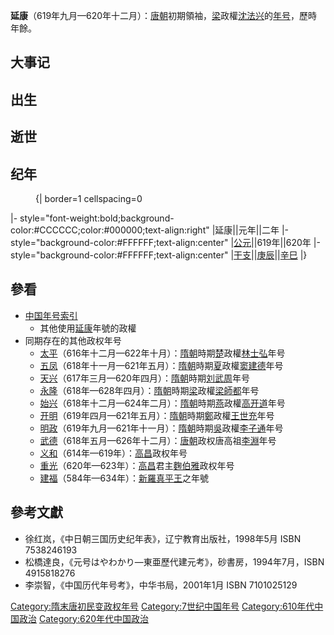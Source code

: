 {{Eranamebox|年号=延康
|起讫时间= 619年九月—620年十二月
|政权= 梁
|帝王= 沈法兴
|历时= 年餘
|timeline= <timeline>
ImageSize  = width:200 height:50
PlotArea   = width:180 height:30 left:10 bottom:20
TimeAxis   = orientation:horizontal
DateFormat = yyyy
Period     = from:581 till:907
AlignBars  = early
ScaleMajor = increment:38 start:581
Colors =
  id:canvas value:rgb(1,1,0.85)
BackgroundColors = canvas:canvas
PlotData =
  width:15 color:black
  bar:era from:start till:end
  bar:era from:581 till:618 color:black
  bar:era from:618 till:907 color:red
  bar:era from:619 till:620 color:green
  bar:era from:619 till:620 color:blue
</timeline>
|说明= <span style="color: blue">延康</span>在'''隋朝'''、<span style="color: red">唐朝</span>和<span style="color: green">沈法兴</span>时期的位置。 
}}

'''延康'''（619年九月—620年十二月）：[[唐朝|唐朝]]初期領袖，[[梁|梁]]政權[[沈法兴|沈法兴]]的[[年号|年号]]，歷時年餘。

==大事记==

==出生==

==逝世==

==纪年==

:{| border=1 cellspacing=0
|- style="font-weight:bold;background-color:#CCCCCC;color:#000000;text-align:right"
|延康||元年||二年
|- style="background-color:#FFFFFF;text-align:center"
|[[公元纪年|公元]]||619年||620年
|- style="background-color:#FFFFFF;text-align:center"
|[[干支纪年|干支]]||[[庚辰|庚辰]]||[[辛巳|辛巳]]
|}

==參看==
*[[中国年号索引|中国年号索引]]
**其他使用[[延康|延康]]年號的政權
*同期存在的其他政权年号
**[[太平_(林士弘)|太平]]（616年十二月—622年十月）：[[隋朝|隋朝]]時期[[楚|楚]]政權[[林士弘|林士弘]]年号
**[[五凤_(窦建德)|五凤]]（618年十一月—621年五月）：[[隋朝|隋朝]]時期[[夏|夏]]政權[[窦建德|窦建德]]年号
**[[天兴_(刘武周)|天兴]]（617年三月—620年四月）：[[隋朝|隋朝]]時期[[刘武周|刘武周]]年号
**[[永隆_(梁師都)|永隆]]（618年—628年四月）：[[隋朝|隋朝]]時期[[梁|梁]]政權[[梁師都|梁師都]]年号
**[[始兴_(高开道)|始兴]]（618年十二月—624年二月）：[[隋朝|隋朝]]時期[[燕|燕]]政權[[高开道|高开道]]年号
**[[开明_(王世充)|开明]]（619年四月—621年五月）：[[隋朝|隋朝]]時期[[鄭|鄭]]政權[[王世充|王世充]]年号
**[[明政_(李子通)|明政]]（619年九月—621年十一月）：[[隋朝|隋朝]]時期[[吳|吳]]政權[[李子通|李子通]]年号
**[[武德|武德]]（618年五月—626年十二月）：[[唐朝|唐朝]]政权唐高祖[[李淵|李淵]]年号
**[[义和_(高昌)|义和]]（614年—619年）：[[高昌|高昌]]政权年号
**[[重光|重光]]（620年—623年）：[[高昌|高昌]]君主[[麴伯雅|麴伯雅]]政权年号
**[[建福_(新羅真平王)|建福]]（584年—634年）：[[新羅|新羅]][[新羅真平王|真平王]]之年號

==參考文獻==
*徐红岚，《中日朝三国历史纪年表》，辽宁教育出版社，1998年5月 ISBN 7538246193
*松橋達良，《元号はやわかり—東亜歷代建元考》，砂書房，1994年7月，ISBN 4915818276
*李崇智，《中国历代年号考》，中华书局，2001年1月 ISBN 7101025129

{{唐朝年号}}

[[Category:隋末唐初民变政权年号|Category:隋末唐初民变政权年号]]
[[Category:7世纪中国年号|Category:7世纪中国年号]]
[[Category:610年代中国政治|Category:610年代中国政治]]
[[Category:620年代中国政治|Category:620年代中国政治]]